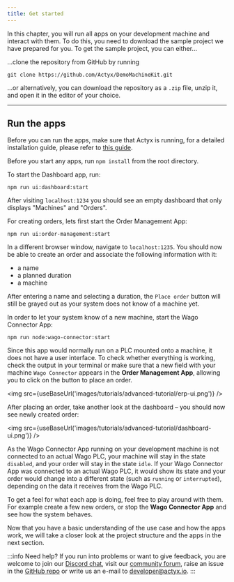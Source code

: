 ```yaml
---
title: Get started
---
```


In this chapter, you will run all apps on your development machine and interact with them.
To do this, you need to download the sample project we have prepared for you. To get the sample project, you can either...

...clone the repository from GitHub by running

```text
git clone https://github.com/Actyx/DemoMachineKit.git
```

...or alternatively, you can download the repository as a `.zip` file, unzip it, and open it in the editor of your choice.


<DownloadLink cta="Download" link="https://github.com/Actyx/DemoMachineKit/archive/master.zip" />

---

## Run the apps

Before you can run the apps, make sure that Actyx is running, for a detailed installation guide, please refer to [this guide](../../how-to/local-development/install-actyx.mdx).

Before you start any apps, run `npm install` from the root directory.

To start the Dashboard app, run:

```text
npm run ui:dashboard:start
```

After visiting `localhost:1234` you should see an empty dashboard that only displays "Machines" and "Orders".

For creating orders, lets first start the Order Management App:

```text
npm run ui:order-management:start
```

In a different browser window, navigate to `localhost:1235`.
You should now be able to create an order and associate the following information with it:

- a name
- a planned duration
- a machine

After entering a name and selecting a duration, the `Place order` button will still be grayed out as your system does not know of a machine yet.

In order to let your system know of a new machine, start the Wago Connector App:

```text
npm run node:wago-connector:start
```

Since this app would normally run on a PLC mounted onto a machine, it does not have a user interface.
To check whether everything is working, check the output in your terminal or make sure that a new field with your machine `Wago Connector` appears in the **Order Management App**, allowing you to click on the button to place an order.


<img src={useBaseUrl('images/tutorials/advanced-tutorial/erp-ui.png')} />

After placing an order, take another look at the dashboard – you should now see newly created order:

<img src={useBaseUrl('images/tutorials/advanced-tutorial/dashboard-ui.png')} />

As the Wago Connector App running on your development machine is not connected to an actual Wago PLC, your machine will stay in the state `disabled`, and your order will stay in the state `idle`.
If your Wago Connector App was connected to an actual Wago PLC, it would show its state and your order would change into a different state (such as `running` or `interrupted`), depending on the data it receives from the Wago PLC.

To get a feel for what each app is doing, feel free to play around with them. For example create a few new orders, or stop the **Wago Connector App** and see how the system behaves.

Now that you have a basic understanding of the use case and how the apps work, we will take a closer look at the project structure and the apps in the next section.

:::info Need help?
If you run into problems or want to give feedback, you are welcome to join our [Discord chat](https://discord.gg/262yJhc), visit our [community forum](https://community.actyx.com/), raise an issue in the [GitHub repo](https://github.com/Actyx/DemoMachineKit/issues) or write us an e-mail to developer@actyx.io.
:::

